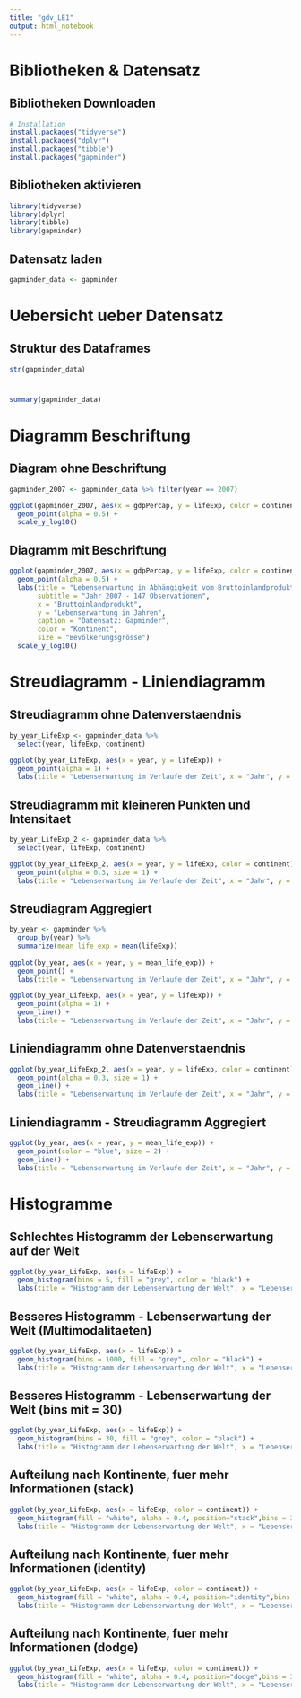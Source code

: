 ```yaml
---
title: "gdv_LE1"
output: html_notebook
---
```

# Bibliotheken & Datensatz
## Bibliotheken Downloaden
```r
# Installation
install.packages("tidyverse")
install.packages("dplyr")
install.packages("tibble")
install.packages("gapminder")
```

## Bibliotheken aktivieren
```r
library(tidyverse)
library(dplyr)
library(tibble)
library(gapminder)
```

## Datensatz laden
```r
gapminder_data <- gapminder
```

# Uebersicht ueber Datensatz
## Struktur des Dataframes
```r
str(gapminder_data)
```
# 
```r
summary(gapminder_data)
```
# Diagramm Beschriftung
## Diagram ohne Beschriftung
```r
gapminder_2007 <- gapminder_data %>% filter(year == 2007)

ggplot(gapminder_2007, aes(x = gdpPercap, y = lifeExp, color = continent, size = pop)) +
  geom_point(alpha = 0.5) +
  scale_y_log10() 
```
## Diagramm mit Beschriftung
```r
ggplot(gapminder_2007, aes(x = gdpPercap, y = lifeExp, color = continent, size = pop)) +
  geom_point(alpha = 0.5) +
  labs(title = "Lebenserwartung in Abhängigkeit vom Bruttoinlandprodukt unterteilt in Kontienten",
       subtitle = "Jahr 2007 - 147 Observationen",
       x = "Bruttoinlandprodukt",
       y = "Lebenserwartung in Jahren",
       caption = "Datensatz: Gapminder",
       color = "Kontinent",
       size = "Bevölkerungsgrösse")
  scale_y_log10() 
```
# Streudiagramm - Liniendiagramm 
## Streudiagramm ohne Datenverstaendnis
```r
by_year_LifeExp <- gapminder_data %>% 
  select(year, lifeExp, continent)

ggplot(by_year_LifeExp, aes(x = year, y = lifeExp)) + 
  geom_point(alpha = 1) + 
  labs(title = "Lebenserwartung im Verlaufe der Zeit", x = "Jahr", y = "Lebenserwartung in Jahren", subtitle = "1704 Observationen", caption = "Datensatz: Gapminder")
```

## Streudiagramm mit kleineren Punkten und Intensitaet
```r
by_year_LifeExp_2 <- gapminder_data %>% 
  select(year, lifeExp, continent)

ggplot(by_year_LifeExp_2, aes(x = year, y = lifeExp, color = continent)) + 
  geom_point(alpha = 0.3, size = 1) + 
  labs(title = "Lebenserwartung im Verlaufe der Zeit", x = "Jahr", y = "Lebenserwartung in Jahren", subtitle = "1704 Observationen", caption = "Datensatz: Gapminder", color = "Kontinent")
```

## Streudiagram Aggregiert
```r
by_year <- gapminder %>%
  group_by(year) %>%
  summarize(mean_life_exp = mean(lifeExp))
            
ggplot(by_year, aes(x = year, y = mean_life_exp)) + 
  geom_point() + 
  labs(title = "Lebenserwartung im Verlaufe der Zeit", x = "Jahr", y = "Durchschnittliche Lebenserwartung in Jahren", subtitle = "12 Observationen", caption = "Datensatz: Gapminder")
```

```r
ggplot(by_year_LifeExp, aes(x = year, y = lifeExp)) + 
  geom_point(alpha = 1) + 
  geom_line() +
  labs(title = "Lebenserwartung im Verlaufe der Zeit", x = "Jahr", y = "Lebenserwartung in Jahren", subtitle = "1704 Observationen", caption = "Datensatz: Gapminder")
```


## Liniendiagramm ohne Datenverstaendnis
```r
ggplot(by_year_LifeExp_2, aes(x = year, y = lifeExp, color = continent)) + 
  geom_point(alpha = 0.3, size = 1) +
  geom_line() + 
  labs(title = "Lebenserwartung im Verlaufe der Zeit", x = "Jahr", y = "Lebenserwartung in Jahren", subtitle = "1704 Observationen", caption = "Datensatz: Gapminder", color = "Kontinent")
```

## Liniendiagramm - Streudiagramm Aggregiert
```r
ggplot(by_year, aes(x = year, y = mean_life_exp)) + 
  geom_point(color = "blue", size = 2) +
  geom_line() +
  labs(title = "Lebenserwartung im Verlaufe der Zeit", x = "Jahr", y = "Durchschnittliche Lebenserwartung in Jahren", subtitle = "12 Observationen", caption = "Datensatz: Gapminder")
```
# Histogramme
## Schlechtes Histogramm der Lebenserwartung auf der Welt
```r
ggplot(by_year_LifeExp, aes(x = lifeExp)) + 
  geom_histogram(bins = 5, fill = "grey", color = "black") + 
  labs(title = "Histogramm der Lebenserwartung der Welt", x = "Lebenserwartung in Jahren", y = "Anzahl Observationen", subtitle = "1704 Observationen, Anzahl Klassenbreite: 10", caption = "Datensatz: Gapminder")
```

## Besseres Histogramm - Lebenserwartung der Welt (Multimodalitaeten)
```r
ggplot(by_year_LifeExp, aes(x = lifeExp)) + 
  geom_histogram(bins = 1000, fill = "grey", color = "black") + 
  labs(title = "Histogramm der Lebenserwartung der Welt", x = "Lebenserwartung in Jahren", y = "Anzahl Observationen", subtitle = "1704 Observationen, Anzahl Klassenbreite: 1704", caption = "Datensatz: Gapminder")
```

## Besseres Histogramm - Lebenserwartung der Welt (bins mit = 30)
```r
ggplot(by_year_LifeExp, aes(x = lifeExp)) + 
  geom_histogram(bins = 30, fill = "grey", color = "black") + 
  labs(title = "Histogramm der Lebenserwartung der Welt", x = "Lebenserwartung in Jahren", y = "Anzahl Observationen", subtitle = "1704 Observationen, Anzahl Klassenbreite: 30", caption = "Datensatz: Gapminder")
```



## Aufteilung nach Kontinente, fuer mehr Informationen (stack)
```r
ggplot(by_year_LifeExp, aes(x = lifeExp, color = continent)) + 
  geom_histogram(fill = "white", alpha = 0.4, position="stack",bins = 30) + 
  labs(title = "Histogramm der Lebenserwartung der Welt", x = "Lebenserwartung in Jahren", y = "Anzahl Observationen", subtitle = "1704 Observationen, Aufgestapelt", caption = "Datensatz: Gapminder", color = "Kontinent")
```

## Aufteilung nach Kontinente, fuer mehr Informationen (identity)
```r
ggplot(by_year_LifeExp, aes(x = lifeExp, color = continent)) + 
  geom_histogram(fill = "white", alpha = 0.4, position="identity",bins = 30) + 
  labs(title = "Histogramm der Lebenserwartung der Welt", x = "Lebenserwartung in Jahren", y = "Anzahl Observationen", subtitle = "1704 Observationen, Überlappend", caption = "Datensatz: Gapminder", color = "Kontinent")
```

## Aufteilung nach Kontinente, fuer mehr Informationen (dodge)
```r
ggplot(by_year_LifeExp, aes(x = lifeExp, color = continent)) + 
  geom_histogram(fill = "white", alpha = 0.4, position="dodge",bins = 30) + 
  labs(title = "Histogramm der Lebenserwartung der Welt", x = "Lebenserwartung in Jahren", y = "Anzahl Observationen", subtitle = "1704 Observationen, Nebeneinander", caption = "Datensatz: Gapminder", color = "Kontinent")
```

